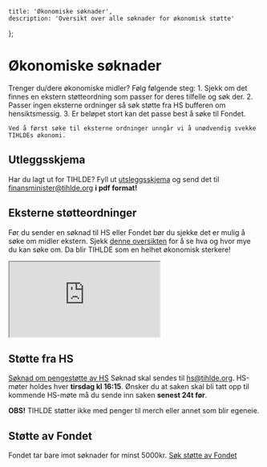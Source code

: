     title: 'Økonomiske søknader',
    description: 'Oversikt over alle søknader for økonomisk støtte'
};

# Økonomiske søknader

<Note>
    Trenger du/dere økonomiske midler? Følg følgende steg:
    1. Sjekk om det finnes en ekstern støtteordning som passer for deres tilfelle og søk der.
    2. Passer ingen eksterne ordninger så søk støtte fra HS bufferen om hensiktsmessig.
    3. Er beløpet stort kan det passe best å søke til Fondet.
    
    Ved å først søke til eksterne ordninger unngår vi å unødvendig svekke TIHLDEs økonomi.
</Note>

## Utleggsskjema
Har du lagt ut for TIHLDE?
Fyll ut [utsleggsskjema](https://docs.google.com/document/d/153NDdTfvEbA5WSH6OhFP1TFGO1m8s0As/edit?usp=sharing&ouid=107106316927836150973&rtpof=true&sd=true) og send det til [finansminister@tihlde.org](mailto:finansminister@tihlde.org) **i pdf format!**

## Eksterne støtteordninger
Før du sender en søknad til HS eller Fondet bør du sjekke det er mulig å søke om midler ekstern.
Sjekk [denne oversikten](https://docs.google.com/spreadsheets/d/1si11uLTWA77aARL0wUNvMSbc4ElL66ZkrvXRQJwJUOE/edit?usp=sharing) for å se hva og hvor mye du kan søke om. Da blir TIHLDE som en helhet økonomisk sterkere!
<iframe class="w-full h-80 overflow-hidden" src="https://docs.google.com/spreadsheets/d/e/2PACX-1vQyLaczJc_mgMUc28uz_3jXpEGiwHt1qdtqQvT0A-5yRrGYPxeC6nPZbYtrmvp7XAcnokcR6LACuBht/pubhtml?widget=true&amp;headers=false&chrome=false"></iframe>

## Støtte fra HS
[Søknad om pengestøtte av HS](https://drive.google.com/file/d/1JpE49pANzhyi3W1ialiTZESEwIYJHR8s/view?usp=sharing)
Søknad skal sendes til [hs@tihlde.org](mailto:hs@tihlde.org).
HS-møter holdes hver **tirsdag kl 16:15**. 
Ønsker du at saken skal bli tatt opp til kommende HS-møte må du sende inn saken **senest 24t før**.

**OBS!** TIHLDE støtter ikke med penger til merch eller annet som blir egeneie.


## Støtte av Fondet
Fondet tar bare imot søknader for minst 5000kr.
[Søk støtte av Fondet](https://fondet.tihlde.org/s%C3%B8knad)
